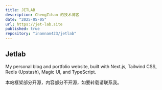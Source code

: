```yaml
---
title: JETLAB
description: ChengZihan 的技术博客
date: "2025-05-05"
url: https://jet-lab.site
published: true
repository: "inannan423/jetlab"
---
```


## Jetlab

My personal blog and portfolio website, built with Next.js, Tailwind CSS, Redis (Upstash), Magic UI, and TypeScript.

本站框架部分开源，内容部分不开源，如要转载请联系我。